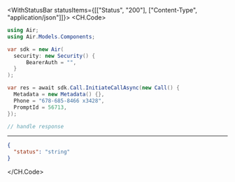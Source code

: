 

<WithStatusBar statusItems={[["Status", "200"], ["Content-Type", "application/json"]]}>
  <CH.Code>
  ```csharp InitiateCall.cs
  using Air;
using Air.Models.Components;

var sdk = new Air(
    security: new Security() {
        BearerAuth = "",
    }
);

var res = await sdk.Call.InitiateCallAsync(new Call() {
    Metadata = new Metadata() {},
    Phone = "678-685-8466 x3428",
    PromptId = 56713,
});

// handle response
  ```
  ---

  ```json Example Response
  {
    "status": "string"
  }
  ```
  </CH.Code>
</WithStatusBar>
